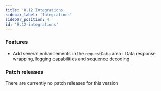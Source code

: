 ```yaml
---
title: '8.12 Integrations'
sidebar_label: 'Integrations'
sidebar_position: 4
id: '8.12-integrations'
---
```


### Features

* Add several enhancements in the `requestData` area : Data response wrapping, logging capabilities and sequence decoding

### Patch releases

There are currently no patch releases for this version
